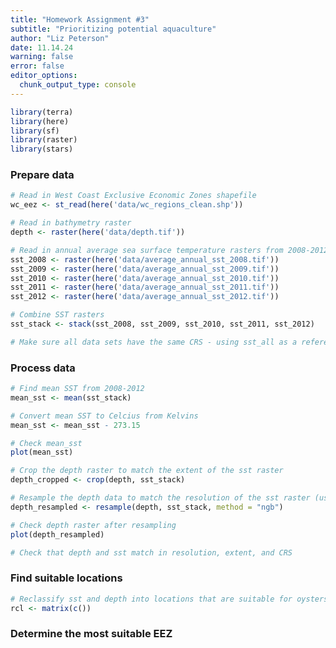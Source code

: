 ```yaml
---
title: "Homework Assignment #3"
subtitle: "Prioritizing potential aquaculture"
author: "Liz Peterson"
date: 11.14.24
warning: false
error: false
editor_options: 
  chunk_output_type: console
---
```


```r
library(terra)
library(here)
library(sf)
library(raster)
library(stars)
```

### Prepare data
```r
# Read in West Coast Exclusive Economic Zones shapefile
wc_eez <- st_read(here('data/wc_regions_clean.shp'))

# Read in bathymetry raster
depth <- raster(here('data/depth.tif'))

# Read in annual average sea surface temperature rasters from 2008-2012
sst_2008 <- raster(here('data/average_annual_sst_2008.tif'))
sst_2009 <- raster(here('data/average_annual_sst_2009.tif'))
sst_2010 <- raster(here('data/average_annual_sst_2010.tif'))
sst_2011 <- raster(here('data/average_annual_sst_2011.tif'))
sst_2012 <- raster(here('data/average_annual_sst_2012.tif'))
```

```r
# Combine SST rasters
sst_stack <- stack(sst_2008, sst_2009, sst_2010, sst_2011, sst_2012)
```

```r
# Make sure all data sets have the same CRS - using sst_all as a reference

```

### Process data
```r
# Find mean SST from 2008-2012
mean_sst <- mean(sst_stack)

# Convert mean SST to Celcius from Kelvins
mean_sst <- mean_sst - 273.15
```

```r
# Check mean_sst
plot(mean_sst)
```


```r
# Crop the depth raster to match the extent of the sst raster
depth_cropped <- crop(depth, sst_stack)

# Resample the depth data to match the resolution of the sst raster (using the nearest neighbor approach)
depth_resampled <- resample(depth, sst_stack, method = "ngb")
```

```r
# Check depth raster after resampling
plot(depth_resampled)
```

```r
# Check that depth and sst match in resolution, extent, and CRS

```


### Find suitable locations
```r
# Reclassify sst and depth into locations that are suitable for oysters
rcl <- matrix(c())
```

### Determine the most suitable EEZ
```r

```

